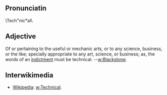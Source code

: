 ==Pronunciatin==
\Tech"nic*al\
==Adjective==
Of or pertaining to the useful or mechanic arts, or to any
science, business, or the like; specially appropriate to any
art, science, or business; as, the words of an [[indictment]]
must be technical. --[[w:Blackstone]].

==Interwikimedia==
*[[Wikipedia]]: [[w:Technical]].